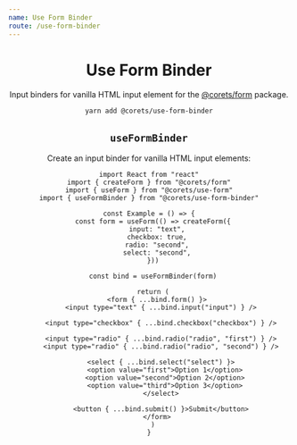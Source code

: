 ```yaml
---
name: Use Form Binder
route: /use-form-binder
---
```



<Header repository="use-form-builder" />

# Use Form Binder

Input binders for vanilla HTML input element for the [@corets/form](/form) package.

```bash
yarn add @corets/use-form-binder
```

## `useFormBinder`

Create an input binder for vanilla HTML input elements:

```tsx
import React from "react"
import { createForm } from "@corets/form"
import { useForm } from "@corets/use-form"
import { useFormBinder } from "@corets/use-form-binder"

const Example = () => {
  const form = useForm(() => createForm({
    input: "text",
    checkbox: true,
    radio: "second",
    select: "second",
  }))

  const bind = useFormBinder(form)

  return (
    <form { ...bind.form() }>
      <input type="text" { ...bind.input("input") } />

      <input type="checkbox" { ...bind.checkbox("checkbox") } />

      <input type="radio" { ...bind.radio("radio", "first") } />
      <input type="radio" { ...bind.radio("radio", "second") } />

      <select { ...bind.select("select") }>
        <option value="first">Option 1</option>
        <option value="second">Option 2</option>
        <option value="third">Option 3</option>
      </select>

      <button { ...bind.submit() }>Submit</button>
    </form>
  )
}
```

